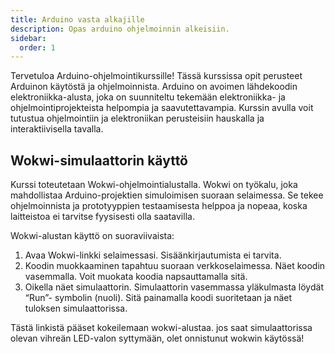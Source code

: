 ```yaml
---
title: Arduino vasta alkajille
description: Opas arduino ohjelmoinnin alkeisiin.
sidebar:
  order: 1
---
```


Tervetuloa Arduino-ohjelmointikurssille! Tässä kurssissa opit perusteet Arduinon käytöstä ja ohjelmoinnista. Arduino on avoimen
lähdekoodin elektroniikka-alusta, joka on suunniteltu tekemään elektroniikka- ja ohjelmointiprojekteista helpompia ja
saavutettavampia. Kurssin avulla voit tutustua ohjelmointiin ja elektroniikan perusteisiin hauskalla ja interaktiivisella tavalla.

## Wokwi-simulaattorin käyttö

Kurssi toteutetaan Wokwi-ohjelmointialustalla. Wokwi on työkalu, joka mahdollistaa Arduino-projektien simuloimisen suoraan
selaimessa. Se tekee ohjelmoinnista ja prototyyppien testaamisesta helppoa ja nopeaa, koska laitteistoa ei tarvitse fyysisesti
olla saatavilla.

Wokwi-alustan käyttö on suoraviivaista:

1. Avaa Wokwi-linkki selaimessasi. Sisäänkirjautumista ei tarvita.
2. Koodin muokkaaminen tapahtuu suoraan verkkoselaimessa. Näet koodin vasemmalla. Voit muokata koodia napsauttamalla sitä.
3. Oikella näet simulaattorin. Simulaattorin vasemmassa yläkulmasta löydät “Run”- symbolin (nuoli). Sitä painamalla koodi
   suoritetaan ja näet tuloksen simulaattorissa.

Tästä linkistä pääset kokeilemaan wokwi-alustaa. jos saat simulaattorissa olevan vihreän LED-valon syttymään, olet onnistunut
wokwin käytössä!

<LinkCard
  title="Siirry kokeilemaan Wokwi-alustaa"
  href="https://wokwi.com/projects/401649697428654081"
  target="_blank"
  rel="noopener noreferrer"
/>
